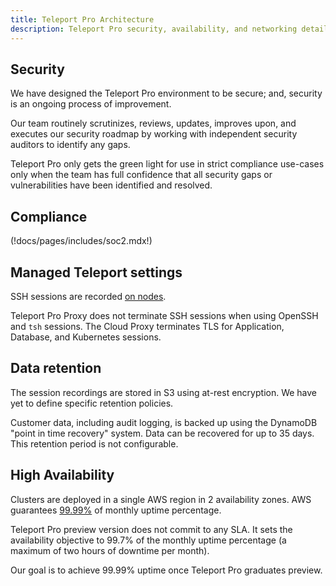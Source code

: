 ```yaml
---
title: Teleport Pro Architecture
description: Teleport Pro security, availability, and networking details.
---
```


## Security

We have designed the Teleport Pro environment to be secure; and, security is an ongoing process of improvement.

Our team routinely scrutinizes, reviews, updates, improves upon, and executes our security roadmap by working with independent security auditors to identify any gaps.

Teleport Pro only gets the green light for use in strict compliance use-cases only when the team has full confidence that all security gaps or vulnerabilities have been identified and resolved.

## Compliance

(!docs/pages/includes/soc2.mdx!)

## Managed Teleport settings

SSH sessions are recorded [on nodes](../architecture/nodes.mdx#session-recording).

Teleport Pro Proxy does not terminate SSH sessions when using OpenSSH and `tsh` sessions. The Cloud Proxy terminates TLS for Application, Database, and Kubernetes sessions.

## Data retention

The session recordings are stored in S3 using at-rest encryption. We have yet to define specific retention policies.

Customer data, including audit logging, is backed up using the DynamoDB "point in time recovery" system. Data can be recovered for up to 35 days. This retention period is not configurable.

## High Availability

Clusters are deployed in a single AWS region in 2 availability zones.
AWS guarantees [99.99%](https://aws.amazon.com/compute/sla/) of monthly uptime percentage.

Teleport Pro preview version does not commit to any SLA. It sets the availability objective to 99.7% of the monthly uptime percentage (a maximum of two hours of downtime per month).

Our goal is to achieve 99.99% uptime once Teleport Pro graduates preview.
